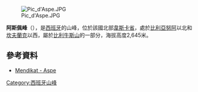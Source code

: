 [[Image:Pic_d'Aspe.JPG|right]]

{{Coord|42|46|N|0|35|E|display=title}}

'''阿斯佩峰'''（{{lang-es|Pico Aspe}}），是[[西班牙|西班牙]]的山峰，位於該國北部[[韋斯卡省|韋斯卡省]]，處於[[比利亞努阿|比利亞努阿]]以北和[[坎夫蘭克|坎夫蘭克]]以西，屬於[[比利牛斯山|比利牛斯山]]的一部分，海拔高度2,645米。

==參考資料==
*[http://www.mendikat.net/monte.php?numero=223es Mendikat - Aspe] {{Wayback|url=http://www.mendikat.net/monte.php?numero=223es |date=20140711191841 }}

{{Spain-geo-stub}}
[[Category:西班牙山峰|Category:西班牙山峰]]